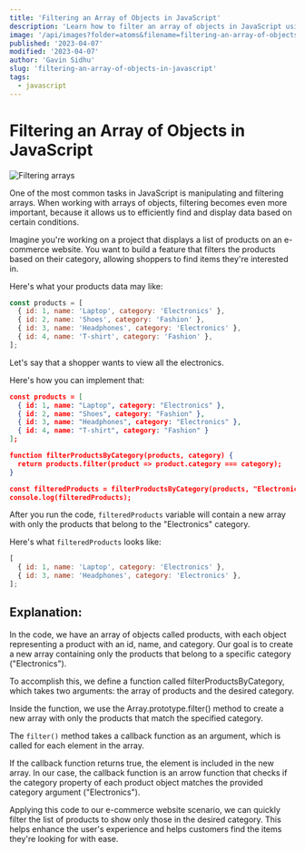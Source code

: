 ```yaml
---
title: 'Filtering an Array of Objects in JavaScript'
description: 'Learn how to filter an array of objects in JavaScript using a simple and efficient code snippet.'
image: '/api/images?folder=atoms&filename=filtering-an-array-of-objects-in-javascript.png&post=filtering-an-array-of-objects-in-javascript'
published: '2023-04-07'
modified: '2023-04-07'
author: 'Gavin Sidhu'
slug: 'filtering-an-array-of-objects-in-javascript'
tags:
  - javascript
---
```


# Filtering an Array of Objects in JavaScript

<img
  src='/api/images?folder=atoms&filename=filtering-an-array-of-objects-in-javascript.png&post=filtering-an-array-of-objects-in-javascript'
  alt='Filtering arrays'
/>

One of the most common tasks in JavaScript is manipulating and filtering arrays. When working with arrays of objects, filtering becomes even more important, because it allows us to
efficiently find and display data based on certain conditions.

Imagine you're working on a project that displays a list of products on an e-commerce website. You want to build a feature that filters the products based on their category,
allowing shoppers to find items they're interested in.

Here's what your products data may like:

```javascript:productsData.js
const products = [
  { id: 1, name: 'Laptop', category: 'Electronics' },
  { id: 2, name: 'Shoes', category: 'Fashion' },
  { id: 3, name: 'Headphones', category: 'Electronics' },
  { id: 4, name: 'T-shirt', category: 'Fashion' },
];
```

Let's say that a shopper wants to view all the electronics.

Here's how you can implement that:

```javascript:index.json
const products = [
  { id: 1, name: "Laptop", category: "Electronics" },
  { id: 2, name: "Shoes", category: "Fashion" },
  { id: 3, name: "Headphones", category: "Electronics" },
  { id: 4, name: "T-shirt", category: "Fashion" }
];

function filterProductsByCategory(products, category) {
  return products.filter(product => product.category === category);
}

const filteredProducts = filterProductsByCategory(products, "Electronics");
console.log(filteredProducts);
```

After you run the code, `filteredProducts` variable will contain a new array with only the products that belong to the "Electronics" category.

Here's what `filteredProducts` looks like:

```javascript
[
  { id: 1, name: 'Laptop', category: 'Electronics' },
  { id: 3, name: 'Headphones', category: 'Electronics' },
];
```

## Explanation:

In the code, we have an array of objects called products, with each object representing a product with an id, name, and category. Our goal is to create a new array
containing only the products that belong to a specific category ("Electronics").

To accomplish this, we define a function called filterProductsByCategory, which takes two arguments: the array of products and the desired category.

Inside the function, we use the Array.prototype.filter() method to create a new array with only the products that match the specified category.

The `filter()` method takes a callback function as an argument, which is called for each element in the array.

If the callback function returns true, the element is included in the new array. In our case, the callback function is an arrow function that checks if the category
property of each product object matches the provided category argument ("Electronics").

Applying this code to our e-commerce website scenario, we can quickly filter the list of products to show only those in the desired category. This helps enhance the user's experience and
helps customers find the items they're looking for with ease.
